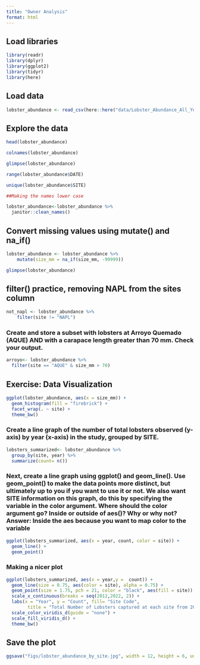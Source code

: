 ```yaml
---
title: "Owner Analysis"
format: html
---
```


## Load libraries

```r
library(readr)
library(dplyr)
library(ggplot2)
library(tidyr)
library(here)
```
## Load data

```r
lobster_abundance <- read_csv(here::here("data/Lobster_Abundance_All_Years_20220829.csv"))

```


## Explore the data

```r

head(lobster_abundance)

colnames(lobster_abundance)

glimpse(lobster_abundance)

range(lobster_abundance$DATE)

unique(lobster_abundance$SITE)


```
```r

##Making the names lower case

lobster_abundance<-lobster_abundance %>% 
  janitor::clean_names()

```



## Convert missing values using mutate() and na_if()

```r
lobster_abundance <- lobster_abundance %>% 
    mutate(size_mm = na_if(size_mm, -99999))

glimpse(lobster_abundance)
```


## filter() practice, removing NAPL from the sites column

```r
not_napl <- lobster_abundance %>% 
    filter(site != "NAPL")
```

### Create and store a subset with lobsters at Arroyo Quemado (AQUE) AND with a carapace length greater than 70 mm. Check your output.

```r
arroyo<- lobster_abundance %>% 
  filter(site == "AQUE" & size_mm > 70)
```


## Exercise: Data Visualization

```r

ggplot(lobster_abundance, aes(x = size_mm)) +
  geom_histogram(fill = "firebrick") +
  facet_wrap(. ~ site) +
  theme_bw()

```


### Create a line graph of the number of total lobsters observed (y-axis) by year (x-axis) in the study, grouped by SITE.


```r
lobsters_summarized<- lobster_abundance %>% 
  group_by(site, year) %>% 
  summarize(count= n())
```
### Next, create a line graph using ggplot() and geom_line(). Use geom_point() to make the data points more distinct, but ultimately up to you if you want to use it or not. We also want SITE information on this graph, do this by specifying the variable in the color argument. Where should the color argument go? Inside or outside of aes()? Why or why not? Answer: Inside the aes because you want to map color to the variable

```r
ggplot(lobsters_summarized, aes(x = year, count, color = site)) +
  geom_line() + 
  geom_point() 
```

### Making a nicer plot

```r


ggplot(lobsters_summarized, aes(x = year,y =  count)) +
  geom_line(size = 0.75, aes(color = site), alpha = 0.75) + 
  geom_point(size = 1.75, pch = 21, color = "black", aes(fill = site)) +
  scale_x_continuous(breaks = seq(2012,2022, 2)) +
  labs(x = "Year", y = "Count", fill= "Site Code",
        title = "Total Number of Lobsters captured at each site from 2012-2022") +
  scale_color_viridis_d(guide = "none") +
  scale_fill_viridis_d() +
  theme_bw()

```

## Save the plot

```r
ggsave("figs/lobster_abundance_by_site.jpg", width = 12, height = 6, units = "in")
```








